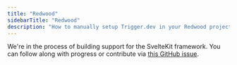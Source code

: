 ```yaml
---
title: "Redwood"
sidebarTitle: "Redwood"
description: "How to manually setup Trigger.dev in your Redwood project"
---
```


We're in the process of building support for the SvelteKit framework. You can follow along with progress or contribute via [this GitHub issue](https://github.com/triggerdotdev/trigger.dev/issues).
